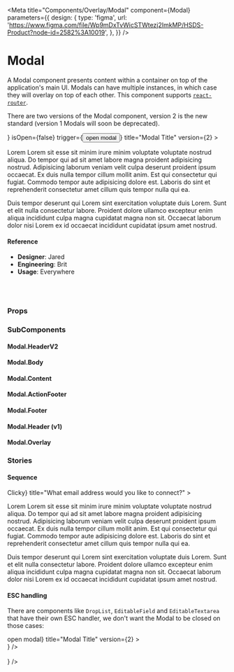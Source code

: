 
<Meta
  title="Components/Overlay/Modal"
  component={Modal}
  parameters={{
    design: {
      type: 'figma',
      url:
        'https://www.figma.com/file/Wp9mDxTvWicSTWtezj2ImkMP/HSDS-Product?node-id=2582%3A10019',
    },
  }}
/>

# Modal

A Modal component presents content within a container on top of the application's main UI. Modals can have multiple instances, in which case they will overlay on top of each other. This component supports [`react-router`](https://github.com/ReactTraining/react-router).

There are two versions of the Modal component, version 2 is the new standard (version 1 Modals will soon be deprecated).

<Canvas>
  <Story name="default">
    <Modal
      kind={select(
        'Kind',
        {
          alert: 'alert',
          default: 'default',
          branded: 'branded',
          sequence: 'sequence',
        },
        'default'
      )}
      illo={<SpeechBubble />}
      isOpen={false}
      trigger={<button>open modal</button>}
      title="Modal Title"
      version={2}
    >
      <Modal.Body version={2}>
        <p>
          Lorem Lorem sit esse sit minim irure minim voluptate voluptate nostrud
          aliqua. Do tempor qui ad sit amet labore magna proident adipisicing
          nostrud. Adipisicing laborum veniam velit culpa deserunt proident
          ipsum occaecat. Ex duis nulla tempor cillum mollit anim. Est qui
          consectetur qui fugiat. Commodo tempor aute adipisicing dolore est.
          Laboris do sint et reprehenderit consectetur amet cillum quis tempor
          nulla qui ea.
        </p>
        <p>
          Duis tempor deserunt qui Lorem sint exercitation voluptate duis Lorem.
          Sunt et elit nulla consectetur labore. Proident dolore ullamco
          excepteur enim aliqua incididunt culpa magna cupidatat magna non sit.
          Occaecat laborum dolor nisi Lorem ex id occaecat incididunt cupidatat
          ipsum amet nostrud.
        </p>
      </Modal.Body>
      <Modal.ActionFooter
        primaryButtonText={text('primaryButtonText', 'Primary')}
        secondaryButtonText={text('secondaryButtonText', 'Secondary')}
        secondaryButtonDisabled={boolean('secondaryButtonDisabled', false)}
        primaryButtonDisabled={boolean('primaryButtonDisabled', false)}
        state={select(
          'State',
          {
            default: '',
            danger: 'danger',
          },
          ''
        )}
      />
    </Modal>
  </Story>
</Canvas>

#### Reference

- **Designer**: Jared
- **Engineering**: Brit
- **Usage**: Everywhere

<br />
<br />

### Props

<ArgsTable of={Modal} />

### SubComponents

#### Modal.HeaderV2

<ArgsTable of={Modal.HeaderV2} />

#### Modal.Body

<ArgsTable of={Modal.Body} />

#### Modal.Content

<ArgsTable of={Modal.Content} />

#### Modal.ActionFooter

<ArgsTable of={Modal.ActionFooter} />

#### Modal.Footer

<ArgsTable of={Modal.Footer} />

#### Modal.Header (v1)

<ArgsTable of={Modal.Header} />

#### Modal.Overlay

<ArgsTable of={Modal.Overlay} />

### Stories

#### Sequence

<Canvas>
  <Story name="sequence">
    <Modal
      version={2}
      isOpen={false}
      kind="sequence"
      description="We'll send a six digit code to confirm ownership."
      numSteps={5}
      step={2}
      trigger={<button>Clicky</button>}
      title="What email address would you like to connect?"
    >
      <Modal.Body version={2}>
        <p>
          Lorem Lorem sit esse sit minim irure minim voluptate voluptate nostrud
          aliqua. Do tempor qui ad sit amet labore magna proident adipisicing
          nostrud. Adipisicing laborum veniam velit culpa deserunt proident
          ipsum occaecat. Ex duis nulla tempor cillum mollit anim. Est qui
          consectetur qui fugiat. Commodo tempor aute adipisicing dolore est.
          Laboris do sint et reprehenderit consectetur amet cillum quis tempor
          nulla qui ea.
        </p>
        <p>
          Duis tempor deserunt qui Lorem sint exercitation voluptate duis Lorem.
          Sunt et elit nulla consectetur labore. Proident dolore ullamco
          excepteur enim aliqua incididunt culpa magna cupidatat magna non sit.
          Occaecat laborum dolor nisi Lorem ex id occaecat incididunt cupidatat
          ipsum amet nostrud.
        </p>
      </Modal.Body>
      <Modal.ActionFooter kind="default" primaryButtonText="Send code" />
    </Modal>
  </Story>
</Canvas>

#### ESC handling

There are components like `DropList`, `EditableField` and `EditableTextarea` that have their own ESC handler, we don't want the Modal to be closed on those cases:

<Canvas>
  <Story name="ESC Handling">
    <Modal
      isOpen={false}
      trigger={<button>open modal</button>}
      title="Modal Title"
      version={2}
    >
      <Modal.Body version={2}>
        <div>
          <DropList
            variant="combobox"
            items={regularItems}
            toggler={<SimpleButton text="DropList combobox" />}
          />
          <br />
          <br />
          <DropList
            items={regularItems}
            toggler={<SimpleButton text="DropList select" />}
          />
          <br />
          <br />
          <EditableTextarea />
          <EditableField
            label="Phone"
            name="Phone"
            placeholder="Add phone"
            type="tel"
            valueOptions={PHONE_OPTIONS}
            defaultOption={PHONE_OPTIONS[2]}
            value={{ option: 'Work', value: '123456789' }}
          />
          <EditableField
            label="Company"
            name="company"
            placeholder="Add a company name"
            type="text"
          />
          <EditableField
            label="Team"
            name="team"
            placeholder="Add a sports team name"
            type="text"
            value="Atlas"
          />
        </div>
      </Modal.Body>
      <Modal.ActionFooter
        primaryButtonText={'Primary'}
        secondaryButtonText={'Secondary'}
      />
    </Modal>
  </Story>
</Canvas>
